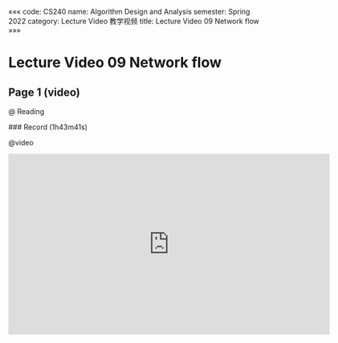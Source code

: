 «««
code: CS240
name: Algorithm Design and Analysis
semester: Spring 2022
category: Lecture Video 教学视频
title: Lecture Video 09 Network flow
»»»

# Lecture Video 09 Network flow

## Page 1 (video)

@ Reading

<div class="markdown-body">
### Record (1h43m41s)
</div>

@video

<iframe src="https://sbfull.com/e/1d3k1ncpl03t.html" frameborder=0 marginwidth=0 marginheight=0 scrolling=no width=640 height=360 allowfullscreen></iframe>


